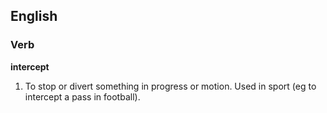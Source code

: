 ==English==
===Verb===
'''intercept'''
# To stop or divert something in progress or motion. Used in sport (eg to intercept a pass in football).